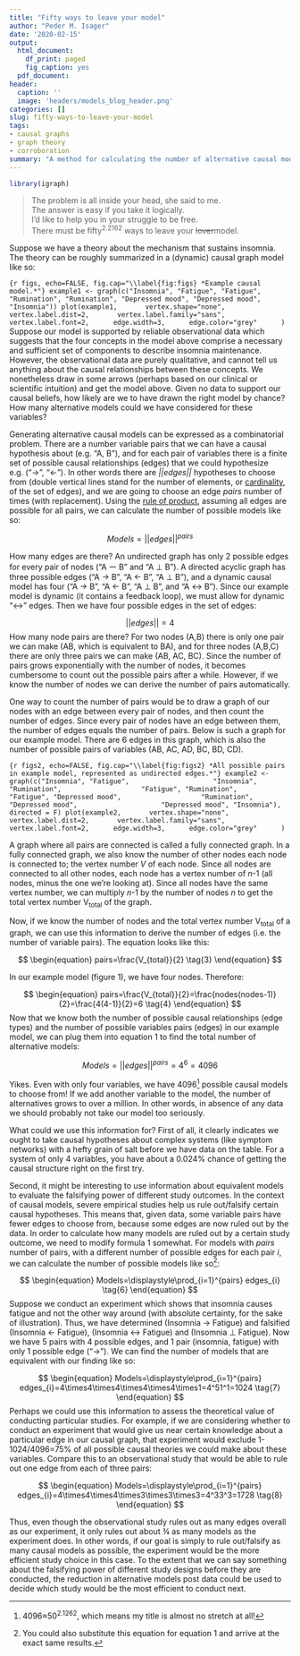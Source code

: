 ```yaml
---
title: "Fifty ways to leave your model"
author: "Peder M. Isager"
date: '2020-02-15'
output:
  html_document: 
    df_print: paged
    fig_caption: yes
  pdf_document: 
header:
  caption: ''
  image: 'headers/models_blog_header.png'
categories: []
slug: fifty-ways-to-leave-your-model
tags: 
- causal graphs
- graph theory
- corroboration
summary: "A method for calculating the number of alternative causal models, given a number of variables/nodes."
---
```


```r
library(igraph)
```


>The problem is all inside your head, she said to me.<br/> The answer is easy if you take it logically.<br/> I'd like to help you in your struggle to be free.<br/> There must be fifty<sup>2.2162</sup> ways to leave your ~~lover~~model.

Suppose we have a theory about the mechanism that sustains insomnia. The theory can be roughly summarized in a (dynamic) causal graph model like so: 

```{r figs, echo=FALSE, fig.cap="\\label{fig:figs} *Example causal model.*"}
example1 <- graph(c("Insomnia", "Fatigue", "Fatigue", "Rumination", "Rumination", "Depressed mood", "Depressed mood", "Insomnia"))
plot(example1, 
     vertex.shape="none", 
     vertex.label.dist=2, 
     vertex.label.family="sans", 
     vertex.label.font=2,
     edge.width=3,
     edge.color="grey"
     )
```
Suppose our model is supported by reliable observational data which suggests that the four concepts in the model above comprise a necessary and sufficient set of components to describe insomnia maintenance. However, the observational data are purely qualitative, and cannot tell us anything about the causal relationships between these concepts. We nonetheless draw in some arrows (perhaps based on our clinical or scientific intuition) and get the model above. Given no data to support our causal beliefs, how likely are we to have drawn the right model by chance? How many alternative models could we have considered for these variables?

Generating alternative causal models can be expressed as a combinatorial problem. There are a number variable pairs that we can have a causal hypothesis about (e.g. “A, B”), and for each pair of variables there is a finite set of possible causal relationships (edges) that we could hypothesize e.g. (“→”, “←”). In other words there are *||edges||* hypotheses to choose from (double vertical lines stand for the number of elements, or [cardinality](https://simple.wikipedia.org/wiki/Cardinality), of the set of edges), and we are going to choose an edge *pairs* number of times (with replacement). Using the [rule of product](https://en.wikipedia.org/wiki/Rule_of_product), assuming all edges are possible for all pairs, we can calculate the number of possible models like so:

$$
\begin{equation}
Models=||edges||^{pairs}
\tag{1}
\end{equation}
$$

How many edges are there? An undirected graph has only 2 possible edges for every pair of nodes (“A ー B” and “A ⊥ B”). A directed acyclic graph has three possible edges (“A → B”, “A ← B”, “A ⊥ B”), and a dynamic causal model has four (“A → B”, “A ← B”, “A ⊥ B”, and “A ↔ B”). Since our example model is dynamic (it contains a feedback loop), we must allow for dynamic “↔” edges. Then we have four possible edges in the set of edges:

$$
\begin{equation}
||edges||=4
\tag{2}
\end{equation}
$$
How many node pairs are there? For two nodes (A,B) there is only one pair we can make (AB, which is equivalent to BA), and for three nodes (A,B,C) there are only three pairs we can make (AB, AC, BC). Since the number of pairs grows exponentially with the number of nodes, it becomes cumbersome to count out the possible pairs after a while. However, if we know the number of nodes we can derive the number of pairs automatically. 

One way to count the number of pairs would be to draw a graph of our nodes with an edge between every pair of nodes, and then count the number of edges. Since every pair of nodes have an edge between them, the number of edges equals the number of pairs. Below is such a graph for our example model. There are 6 edges in this graph, which is also the number of possible pairs of variables (AB, AC, AD, BC, BD, CD). 

```{r figs2, echo=FALSE, fig.cap="\\label{fig:figs2} *All possible pairs in example model, represented as undirected edges.*"}
example2 <- graph(c("Insomnia", "Fatigue", 
                   "Insomnia", "Rumination",
                   "Fatigue", "Rumination", 
                   "Fatigue", "Depressed mood",
                   "Rumination", "Depressed mood", 
                   "Depressed mood", "Insomnia"), directed = F)
plot(example2, 
     vertex.shape="none", 
     vertex.label.dist=2, 
     vertex.label.family="sans", 
     vertex.label.font=2,
     edge.width=3,
     edge.color="grey"
     )
```

A graph where all pairs are connected is called a fully connected graph. In a fully connected graph, we also know the number of other nodes each node is connected to; the vertex number *V* of each node. Since all nodes are connected to all other nodes, each node has a vertex number of *n*-1 (all nodes, minus the one we’re looking at). Since all nodes have the same vertex number, we can multiply *n*-1 by the number of nodes *n* to get the total vertex number V<sub>total</sub> of the graph. 

Now, if we know the number of nodes and the total vertex number V<sub>total</sub> of a graph, we can use this information to derive the number of edges (i.e. the number of variable pairs). The equation looks like this: 

$$
\begin{equation}
pairs=\frac{V_{total}}{2}
\tag{3}
\end{equation}
$$

In our example model (figure 1), we have four nodes. Therefore:

$$
\begin{equation}
pairs=\frac{V_{total}}{2}=\frac{nodes(nodes-1)}{2}=\frac{4(4-1)}{2}=6
\tag{4}
\end{equation}
$$
Now that we know both the number of possible causal relationships (edge types) and the number of possible variables pairs (edges) in our example model, we can plug them into equation 1 to find the total number of alternative models: 

$$
\begin{equation}
Models=||edges||^{pairs}=4^6=4096
\tag{5}
\end{equation}
$$

Yikes. Even with only four variables, we have 4096^[4096≈50<sup>2.1262</sup>, which means my title is almost no stretch at all!] possible causal models to choose from! If we add another variable to the model, the number of alternatives grows to over a million. In other words, in absence of any data we should probably not take our model too seriously.

What could we use this information for? First of all, it clearly indicates we ought to take causal hypotheses about complex systems (like symptom networks) with a hefty grain of salt before we have data on the table. For a system of only 4 variables, you have about a 0.024% chance of getting the causal structure right on the first try. 

Second, it might be interesting to use information about equivalent models to evaluate the falsifying power of different study outcomes. In the context of causal models, severe empirical studies help us rule out/falsify certain causal hypotheses. This means that, given data, some variable pairs have fewer edges to choose from, because some edges are now ruled out by the data. In order to calculate how many models are ruled out by a certain study outcome, we need to modify formula 1 somewhat. For models with *pairs* number of pairs, with a different number of possible edges for each pair *i*, we can calculate the number of possible models like so^[You could also substitute this equation for equation 1 and arrive at the exact same results.]:

$$
\begin{equation}
Models=\displaystyle\prod_{i=1}^{pairs} edges_{i}
\tag{6}
\end{equation}
$$
Suppose we conduct an experiment which shows that insomnia causes fatigue and not the other way around (with absolute certainty, for the sake of illustration). Thus, we have determined (Insomnia → Fatigue) and falsified (Insomnia ← Fatigue), (Insomnia ↔ Fatigue) and (Insomnia ⊥ Fatigue). Now we have 5 pairs with 4 possible edges, and 1 pair (insomnia, fatigue) with only 1 possible edge (“→”). We can find the number of models that are equivalent with our finding like so: 

$$
\begin{equation}
Models=\displaystyle\prod_{i=1}^{pairs} edges_{i}=4\times4\times4\times4\times4\times1=4^51^1=1024
\tag{7}
\end{equation}
$$
Perhaps we could use this information to assess the theoretical value of conducting particular studies. For example, if we are considering whether to conduct an experiment that would give us near certain knowledge about a particular edge in our causal graph, that experiment would exclude 1-1024/4096=75% of all possible causal theories we could make about these variables. Compare this to an observational study that would be able to rule out one edge from each of three pairs: 

$$
\begin{equation}
Models=\displaystyle\prod_{i=1}^{pairs} edges_{i}=4\times4\times4\times3\times3\times3=4^33^3=1728
\tag{8}
\end{equation}
$$

Thus, even though the observational study rules out as many edges overall as our experiment, it only rules out about ¾ as many models as the experiment does. In other words, if our goal is simply to rule out/falsify as many causal models as possible, the experiment would be the more efficient study choice in this case. To the extent that we can say something about the falsifying power of different study designs before they are conducted, the reduction in alternative models post data could be used to decide which study would be the most efficient to conduct next. 